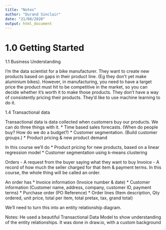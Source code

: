 ```yaml
---
title: "Notes"
author: "Durand Sinclair"
date: "21/08/2020"
output: html_document
---
```


# 1.0 Getting Started

1.1 Business Understanding

I'm the data scientist for a bike manufacturer. 
They want to create new products based on gaps in their product line. (Eg they don't yet make aluminium bikes).
However, in manufacturing, you need to have a target price the product must hit to be competitive in the market, so you can decide whether it's worth it to make those products. They don't have a way of consistently pricing their products. They'd like to use machine learning to do it.

1.4 Transactional data

Transactional data is data collected when customers buy our products. We can do three things with it.
* Time based sales forecasts. (When do people buy? How do we do a budget?)
* Customer segmentation. (Build customer groups.)
* Product pricing & new product demand

In this course we'll do
* Product pricing for new products, based on a linear regression model
* Customer segmentation using k-means clustering

Orders - A request from the buyer saying what they want to buy
Invoice - A record of how much the seller charged for that item & payment terms.
In this course, the whole thing will be called an order. 

An order has 
* Invoice information (Invoice number & date) 
* Customer information (Customer name, address, company, customer ID, payment terms)
* Purchase order (PO Reference)
* Order lines (Item description, Qty ordered, unit price, total per item, total pretax, tax, grand total)

We'll need to turn this into an entity relationship diagram.

Notes: He used a beautiful Transactional Data Model to show understanding of
the entity relationships. It was done in draw.io, with a custom background



